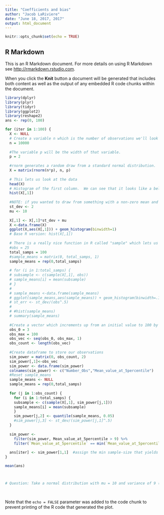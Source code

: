 ---
title: "Coefficients and bias"
author: "Jacob LaRiviere"
date: "June 18, 2017, 2017"
output: html_document
---
  
```{r setup, include=FALSE}
knitr::opts_chunk$set(echo = TRUE)
```

## R Markdown

This is an R Markdown document. For more details on using R Markdown see <http://rmarkdown.rstudio.com>.

When you click the **Knit** button a document will be generated that includes both content as well as the output of any embedded R code chunks within the document. 


```{r}

library(dplyr)
library(plyr)
library(tidyr)
library(ggplot2)
library(reshape2)
ans <- rep(0, 100)

for (iter in 1:100) {
  X <- NULL
  # Create a variable n which is the number of observations we'll look at.  
  n = 10000
  
  #The variable p will be the width of that variable.  
  p = 2
  
  #rnorm generates a random draw from a standard normal distribution.
  X = matrix(rnorm(n*p), n, p)
  
  # This lets us look at the data
  head(X)
  # Histogram of the first column.  We can see that it looks like a bell curve
  hist(X[,1])
  
  #NOTE: if you wanted to draw from something with a non-zero mean and more interesting variance that's: rnorm(n*p)*st_dev + mu
  st_dev <- 2
  mu <- 10
  
  X[,1] <- X[,1]*st_dev + mu
  X <-data.frame(X)
  ggplot(X,aes(X[,1])) + geom_histogram(binwidth=1)
  # Base R version: hist(X[,1])
  
  # There is a really nice function in R called "sample" which lets us take a random sub sample of our data say I'd like to take a sample of 25 observations 
  #obs = 25
  total_samps = 100
  #sample_means = matrix(0, total_samps, 1)
  sample_means = rep(0,total_samps)
  
  # for (i in 1:total_samps) {
  # subsample <- c(sample(X[,1], obs))
  # sample_means[i] = mean(subsample)
  # }
  # 
  # sample_means <-data.frame(sample_means)
  # ggplot(sample_means,aes(sample_means)) + geom_histogram(binwidth=.1)
  # st_err <- st_dev/(obs^.5)
  # 
  # #hist(sample_means)
  # summary(sample_means)
  
  #Create a vector which increments up from an initial value to 100 by one
  obs_0 = 3
  obs_max = 100
  obs_vec <- seq(obs_0, obs_max, 1)
  obs_count <- length(obs_vec)
  
  #Create dataframe to store our observations
  sim_power = matrix(0, obs_count, 2)
  sim_power[,1]<-obs_vec
  sim_power <- data.frame(sim_power)
  colnames(sim_power) <- c("Number_Obs","Mean_value_at_5percentile")
  #Reset sample_means
  sample_means <- NULL
  sample_means = rep(0,total_samps)
  
  for (j in 1:obs_count) {
    for (i in 1:total_samps) {
    subsample <- c(sample(X[,1], sim_power[j,1]))
    sample_means[i] = mean(subsample)
    }
    sim_power[j,2] <- quantile(sample_means, 0.05)
    #sim_power[j,3] <- st_dev/(sim_power[j,1]^.5)
  }
  
  sim_power <-
    filter(sim_power, Mean_value_at_5percentile > 9) %>%  
    filter(`Mean_value_at_5percentile` == min(`Mean_value_at_5percentile`))
  
  ans[iter] <- sim_power[1,1]  #assign the min sample-size that yields the desirable value to one of the entry in the 'ans' vector
}

mean(ans)



# Question: Take a normal distribution with mu = 10 and variance of 9 (e.g., standard deviation of 3).  Simulate a population of 10,000.  What is the sample size needed to make the standard error of the sample mean sufficiently small so that no more than 5% of the sample means are less 9?
  
  


```

Note that the `echo = FALSE` parameter was added to the code chunk to prevent printing of the R code that generated the plot.
